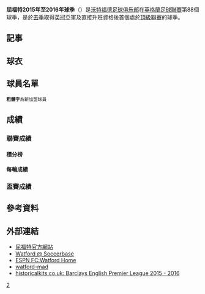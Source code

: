 {{noteTA|G1=Football|G2=FAcup|G3=EPL
|T=zh-hans:沃特福德2015年至2016年赛季; zh-hk:屈福特2015年至2016年球季; 
|1=zh-hans:沃特福德; zh-hk:屈福特;
|2=zh-hans:沃特福德足球俱乐部; zh-hk:屈福特足球會;
}}
{{Infobox football club season
| club               = [[沃特福德足球俱乐部|屈福特]]<br />''Watford''
| season             = [[2015年至2016年英格蘭足球超級聯賽|2015–16年]]
| chairman           = {{flagicon|ITA}} 拉斐尔·里瓦
| manager            = {{flagicon|ESP}} [[奎克·弗洛雷斯|-{zh-hans:奎克·弗洛雷斯;zh-hk:古基·科利斯;zh-tw:奎克·弗洛雷斯;}-]]<br /><small>（由2015.06.05）</small>
| stdtitle           = 主場球場             
| stadium            = [[維卡拉格路體育場|維卡拉格路體育場]] 
| league             = [[英格兰足球超级联赛|英超聯賽]]
| league result      = 第 {{0}}？  位
| cup1               = [[英格蘭足總盃|足總盃]]
| cup1 result        = 第 ？ 圈
| cup2               = [[英格蘭聯賽盃|聯賽盃]]
| cup2 result        = 第 ？ 圈
| league topscorer   = ？球<br /><!--{{flagicon|ENG}} [[特罗伊·德尼|-{zh-hans:特罗伊·德尼; zh-hk:特羅伊·迪尼;}-]]<br />（Troy Deeney）-->
| season topscorer   = ？球<br /><!--{{flagicon|ENG}} [[特罗伊·德尼|-{zh-hans:特罗伊·德尼; zh-hk:特羅伊·迪尼;}-]]<br />（Troy Deeney）-->
| highest attendance = 聯賽及所有賽事：？人<br /><!--對 [[谢周三足球俱乐部|-{zh-hans:谢周三; zh-hk:錫周三;}-]]<br />（[[英超|英超]]，2015.05.02）-->
| lowest attendance  = 聯賽：？人<br /><!--對 [[罗瑟勒姆足球俱乐部|-{zh-hans:罗瑟勒姆; zh-hk:洛達咸;}-]]<br />（[[英超|英超]]，2015.02.21）--><br />所有賽事：？人<br /><!--對 [[唐卡斯特流浪足球俱乐部|-{zh-hans:唐卡斯特; zh-hk:唐卡士打;}-]]<br />（[[英格蘭聯賽盃|聯賽盃]]，2014.08.26）-->
| average attendance = ？人<small>（只計主場聯賽）</small>
| prevseason         = [[屈福特2014年至2015年球季|2014–15]]
| nextseason         = [[屈福特2016年至2017年球季|2016–17]]
 }}
'''屈福特2015年至2016年球季'''（{{lang-en|'''2014–15 Watford F.C. season'''}}）是[[沃特福德足球俱乐部|沃特福德足球俱乐部]]在[[英格蘭足球聯賽|英格蘭足球聯賽]]第88個球季，是於[[屈福特2014年至2015年球季|去季]]取得[[英冠|英冠]]亞軍及直接升班資格後首個處於[[英格兰足球超级联赛|頂級聯賽]]的球季。

== 記事 ==

== 球衣 ==

== 球員名單 ==
<small>'''粗體字'''為新加盟球員 </small>

== 成績 ==
=== 聯賽成績 ===
==== 積分榜 ====

==== 每輪成績 ====

=== 盃賽成績 ===

== 參考資料 ==
{{reflist}}

==外部連結==
* [http://www.watfordfc.com/ 屈福特官方網站] {{Wayback|url=http://www.watfordfc.com/ |date=20080724094842 }}
* [http://www.soccerbase.com/teams/team.sd?team_id=2741 Watford @ Soccerbase] {{Wayback|url=http://www.soccerbase.com/teams/team.sd?team_id=2741 |date=20110215163404 }}
* [http://www.espnfc.us/club/watford/395/index ESPN FC:Watford Home] {{Wayback|url=http://www.espnfc.us/club/watford/395/index |date=20150626014433 }}
* [http://www.watford-mad.co.uk/ watford-mad] {{Wayback|url=http://www.watford-mad.co.uk/ |date=20110311091512 }}
* [http://www.historicalkits.co.uk/English_Football_League/season/2015-2016/premier-league.html historicalkits.co.uk: Barclays English Premier League 2015 - 2016] {{Wayback|url=http://www.historicalkits.co.uk/English_Football_League/season/2015-2016/premier-league.html |date=20150629061401 }}


[[Category:沃特福德足球俱乐部|2]]